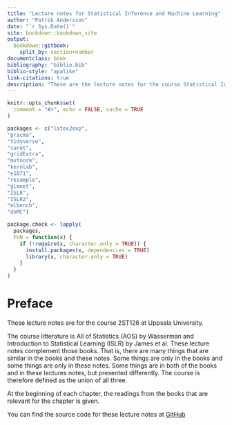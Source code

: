 ```yaml
--- 
title: "Lecture notes for Statistical Inference and Machine Learning"
author: "Patrik Andersson"
date: "`r Sys.Date()`"
site: bookdown::bookdown_site
output: 
  bookdown::gitbook:
    split_by: section+number
documentclass: book
bibliography: "biblio.bib"
biblio-style: "apalike"
link-citations: true
description: "These are the lecture notes for the course Statistical Inference and Machine Learning at the Department of statistics, Uppsala University."
---
```

```r
knitr::opts_chunk$set(
  comment = "#>", echo = FALSE, cache = TRUE
)

packages <- c("latex2exp",
"pracma",
"tidyverse",
"caret",
"gridExtra",
"mvtnorm",
"kernlab",
"e1071",
"resample",
"glmnet",
"ISLR",
"ISLR2",
"mlbench",
"doMC")

package.check <- lapply(
  packages,
  FUN = function(x) {
    if (!require(x, character.only = TRUE)) {
      install.packages(x, dependencies = TRUE)
      library(x, character.only = TRUE)
    }
  }
)


```


# Preface {-}

These lecture notes are for the course 2ST126 at Uppsala University.

The course litterature is All of Statistics (AOS) by Wasserman and Introduction to Statistical Learning (ISLR) by James et al. These lecture notes complement those books. That is, there are many things that are similar in the books and these notes. Some things are only in the books and some things are only in these notes. Some things are in both of the books and in these lectures notes, but presented differently. The course is therefore defined as the union of all three.

At the beginning of each chapter, the readings from the books that are relevant for the chapter is given.

You can find the source code for these lecture notes at <a href="https://github.com/LPAndersson/SIML">GitHub</a>

